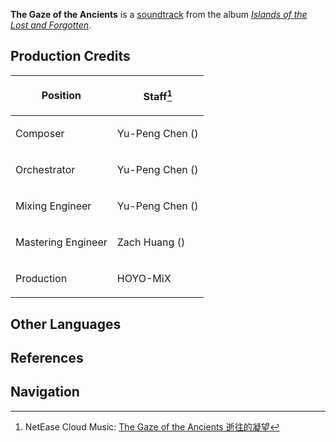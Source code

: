 {{Soundtrack Infobox
|title          =
|image          = Islands of the Lost and Forgotten.png
|album          = Islands of the Lost and Forgotten
|disc           = 2
|number         = 41
|featured       =
|featured2      =
|featured3      =
|featured_disc  =
|featured_disc2 =
|featured_disc3 =
|youtube_id     = smJuV1Dt90E
|youtube_time   = 1
|spotify_id     = 4rrc1VOnze9SWMpJHygp64
|played_in      = Enkanomiya
|during         = [[Enkanomiya]] (Evernight)
|domain         =
|previous       = Chthonian Voices
|next           = Soft Moans of the Remains
}}
'''The Gaze of the Ancients''' is a [[soundtrack]] from the album ''[[Islands of the Lost and Forgotten]]''.

==Production Credits==
{| class="wikitable" style="text-align:left; height:0.5em"
! Position
! Staff<ref>NetEase Cloud Music: [https://music.163.com/#/song?id=1937111397 The Gaze of the Ancients 逝往的凝望]</ref>
|-
! Composer
| Yu-Peng Chen ({{zh|陈致逸}})
|-
! Orchestrator
| Yu-Peng Chen ({{zh|陈致逸}})
|-
! Mixing Engineer
| Yu-Peng Chen ({{zh|陈致逸}})
|-
! Mastering Engineer
| Zach Huang ({{zh|黄巍}})
|-
! Production
| HOYO-MiX
|}
<!--
==Videos==
<gallery>
</gallery>

==Trivia==
-->
==Other Languages==
{{Other Languages
|en      = The Gaze of the Ancients
|zhs     = 逝往的凝望
|zhs_rm  = Shì Wǎng de Níngwàng
|zhs_tl  = The Gaze of the Past
|ja      = 過ぎ去った日を遠く見つめて
|ja_rm   = Sugisatta Hi wo Tooku Mitsumete
|ja_tl   = Gazing to the Past
|tr      = 
|it      = 
}}

==References==
{{Reflist}}

==Navigation==
{{Soundtrack Navbox|Islands of the Lost and Forgotten}}
